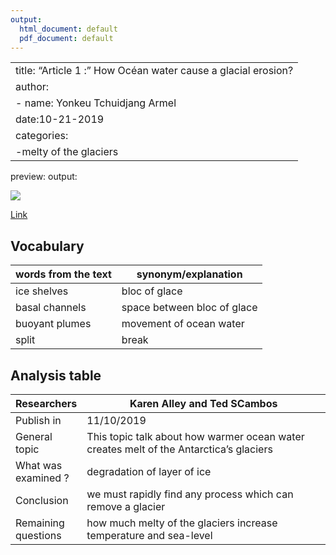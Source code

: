 ```yaml
---
output:
  html_document: default
  pdf_document: default
---
```

---
title: "Article 1 : " How Océan water cause a glacial erosion?
author:
  - name: Yonkeu Tchuidjang Armel
date:10-21-2019
categories:
  -melty of the glaciers
  - 
preview: 
output:
  
![](/home/sv/Downloads/84681ED7-E5C7-4749-AA617380E499D663-790x445.jpg)

[Link](https://www.scientificamerican.com/article/ice-sheets-are-eroded-by-upside-down-rivers/#)

## Vocabulary 

| words from the text | synonym/explanation         |
| ------------------- | --------------------------- |
| ice shelves         | bloc of glace               |
| basal channels      | space between bloc of glace |
| buoyant plumes      | movement of ocean water     |
| split               | break                       |
## Analysis table 

| Researchers         | Karen Alley and Ted SCambos                                                             |
| ------------------- | --------------------------------------------------------------------------------------- |
| Publish in          | 11/10/2019                                                                              |
| General topic       | This topic talk about  how warmer ocean water creates melt of the Antarctica's glaciers |
| What was examined ? | degradation of layer of ice                                                             |
| Conclusion          | we must rapidly find any process which can remove a glacier                             |
| Remaining questions | how much melty of the glaciers increase temperature and sea-level                       |





